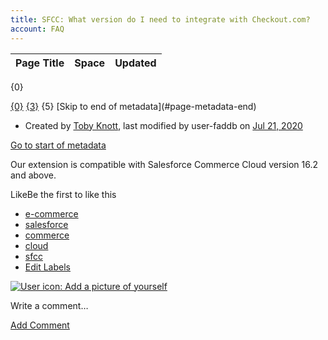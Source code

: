 ```yaml
---
title: SFCC: What version do I need to integrate with Checkout.com?
account: FAQ 
---
```


<table class="aui"> <thead> <tr class="header"> <th class="search-result-title">Page Title</th> <th class="search-result-space">Space</th> <th class="search-result-date">Updated</th> </tr> </thead> </table> <p class="search-result-count">{0}</p> <tr class="search-result"> <td class="search-result-title"><a href="{1}" class="content-type-{2}"><span>{0}</span></a></td> <td class="search-result-space"><a class="space" href="/display/{4}/" title="{3}">{3}</a></td> <td class="search-result-date"><span class="date" title="{6}">{5}</span></td> </tr> [Skip to end of metadata](#page-metadata-end)

*   Created by [Toby Knott](    /display/~toby.knott
    ), last modified by user-faddb on [Jul 21, 2020](/pages/diffpagesbyversion.action?pageId=8487236&selectedPageVersions=2&selectedPageVersions=3 "Show changes")

[Go to start of metadata](#page-metadata-start)

Our extension is compatible with Salesforce Commerce Cloud version 16.2 and above.

LikeBe the first to like this

*   [e-commerce](/label/FAQ/e-commerce)
*   [salesforce](/label/FAQ/salesforce)
*   [commerce](/label/FAQ/commerce)
*   [cloud](/label/FAQ/cloud)
*   [sfcc](/label/FAQ/sfcc)
*   [Edit Labels](# "Edit Labels (Type 'l')")

[![User icon: Add a picture of yourself](/s/en_GB/7901/abf7b35644d5a5d1d7e4b0969a83e8eb2b569fb5/_/images/icons/profilepics/add_profile_pic.svg)](/users/profile/editmyprofilepicture.action)

Write a comment…

[Add Comment](/pages/viewpage.action?pageId=8487236&showComments=true&showCommentArea=true#addcomment)
